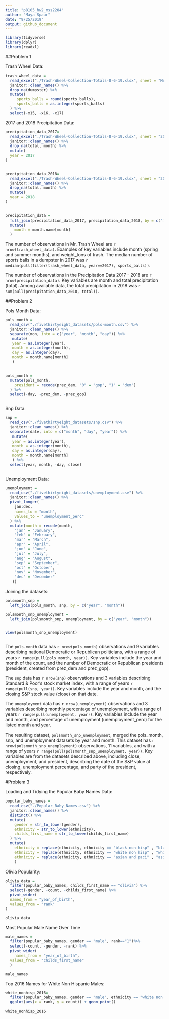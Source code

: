 ```yaml
---
title: "p8105_hw2_mss2284"
author: "Maya Spaur"
date: "9/25/2019"
output: github_document
---
```

```r
library(tidyverse)
library(dplyr)
library(readxl)
```

##Problem 1

Trash Wheel Data:

```r
trash_wheel_data = 
  read_excel("./Trash-Wheel-Collection-Totals-8-6-19.xlsx", sheet = "Mr. Trash Wheel", skip=1) %>%
  janitor::clean_names() %>%
  drop_na(dumpster) %>%
  mutate(
     sports_balls = round(sports_balls),
     sports_balls = as.integer(sports_balls)
  ) %>%
  select(-x15, -x16, -x17)

```

2017 and 2018 Precipitation Data:

```r
precipitation_data_2017=
  read_excel("./Trash-Wheel-Collection-Totals-8-6-19.xlsx", sheet = "2017 Precipitation", skip = 1, col_names = TRUE) %>%
  janitor::clean_names() %>%
  drop_na(total, month) %>%
  mutate(
  year = 2017
)

  
precipitation_data_2018=
  read_excel("./Trash-Wheel-Collection-Totals-8-6-19.xlsx", sheet = "2018 Precipitation",  skip = 1, col_names = TRUE) %>%
  janitor::clean_names() %>%
  drop_na(total, month) %>%
  mutate(
  year = 2018
)
  

precipitation_data = 
  full_join(precipitation_data_2017, precipitation_data_2018, by = c("month", "total", "year")) %>%
  mutate(
    month = month.name[month]
  )

```

 
The number of observations in Mr. Trash Wheel are `r nrow(trash_wheel_data)`. Examples of key variables include month (spring and summer months), and weight_tons of trash. The median number of sports balls in a dumpster in 2017 was `r median(pull(filter(trash_wheel_data, year==2017), sports_balls))`. 

The number of observations in the Precipitation Data 2017 - 2018 are `r nrow(precipitation_data)`. Key variables are month and total precipitation (total). Among available data, the total precipitation in 2018 was `r sum(pull(precipitation_data_2018, total))`.


##Problem 2

Pols Month Data:

```r
pols_month =
  read_csv("./fivethirtyeight_datasets/pols-month.csv") %>%
  janitor::clean_names() %>%
  separate(mon, into = c("year", "month", "day")) %>%
   mutate(
   year = as.integer(year),
   month = as.integer(month),
   day = as.integer(day),
   month = month.name[month]
   )


pols_month =
  mutate(pols_month,
    president = recode(prez_dem, "0" = "gop", "1" = "dem")
  ) %>%
  select(-day, -prez_dem, -prez_gop)
  
```


Snp Data:

```r
snp =
  read_csv("./fivethirtyeight_datasets/snp.csv") %>%
  janitor::clean_names() %>%
  separate(date, into = c("month", "day", "year")) %>%
   mutate(
   year = as.integer(year),
   month = as.integer(month),
   day = as.integer(day),
   month = month.name[month]
   ) %>%
  select(year, month, -day, close)
  
```

Unemployment Data:

```r
unemployment =
  read_csv("./fivethirtyeight_datasets/unemployment.csv") %>%
  janitor::clean_names() %>%
  pivot_longer(
    jan:dec,
    names_to = "month",
    values_to = "unemployment_perc"
  ) %>% 
  mutate(month = recode(month, 
    "jan" = "January", 
    "feb" = "February",
    "mar" = "March",
    "apr" = "April",
    "jun" = "June",
    "jul" = "July",
    "aug" = "August",
    "sep" = "September",
    "oct" = "October",
    "nov" = "November",
    "dec" = "December"
   ))

```

Joining the datasets:

```r
polsmonth_snp = 
  left_join(pols_month, snp, by = c("year", "month")) 

polsmonth_snp_unemployment =
  left_join(polsmonth_snp, unemployment, by = c("year", "month"))


view(polsmonth_snp_unemployment)
  
```

The `pols-month` data has `r nrow(pols_month)` observations and 9 variables describing national Democratic or Republican politicians, with a range of years `r range(pull(pols_month, year))`. Key variables include the year and month of the count, and the number of Democratic or Republican presidents (president, created from prez_dem and prez_gop).  
 
The `snp` data has `r nrow(snp)` observations and 3 variables describing Standard & Poor's stock market index, with a range of years `r range(pull(snp, year))`. Key variables include the year and month, and the closing S&P stock value (close) on that date.

The `unemployment` data has `r nrow(unemployment)` observations and 3 variables describing monthly percentage of unemployment, with a range of years `r range(pull(unemployment, year))`. Key variables include the year and month, and percentage of unemployment (unemployment_perc) for the listed month and year.

The resulting dataset, `polsmonth_snp_unemployment`, merged the pols_month, snp, and unemployment datasets by year and month. This dataset has `r nrow(polsmonth_snp_unemployment)` observations, 11 variables, and with a range of years `r range(pull(polsmonth_snp_unemployment, year))`. Key variables are from the datasets described above, including close, unemployment, and president, describing the date of the S&P value at closing, unemployment percentage, and party of the president, respectively.

#Problem 3

Loading and Tidying the Popular Baby Names Data:

```r
popular_baby_names =
  read_csv("./Popular_Baby_Names.csv") %>%
  janitor::clean_names() %>%
  distinct() %>%
  mutate(
    gender = str_to_lower(gender),
    ethnicity = str_to_lower(ethnicity),
    childs_first_name = str_to_lower(childs_first_name)
  ) %>%
  mutate(
    ethnicity = replace(ethnicity, ethnicity == "black non hisp" , "black non hispanic"),
    ethnicity = replace(ethnicity, ethnicity == "white non hisp" , "white non hispanic"),
    ethnicity = replace(ethnicity, ethnicity == "asian and paci" , "asian and pacific islander")
    )

```

Olivia Popularity:

```r

olivia_data = 
  filter(popular_baby_names, childs_first_name == "olivia") %>%
  select(-gender, -count, -childs_first_name) %>%
  pivot_wider(
  names_from = "year_of_birth",
  values_from = "rank"
)

olivia_data

```

Most Popular Male Name Over Time

```r
male_names = 
  filter(popular_baby_names, gender == "male", rank=="1")%>%
  select(-count, -gender, -rank) %>%
  pivot_wider(
    names_from = "year_of_birth",
  values_from = "childs_first_name"
  )

male_names
```


Top 2016 Names for White Non Hispanic Males:

```r
white_nonhisp_2016=
  filter(popular_baby_names, gender == "male", ethnicity == "white non hispanic", year_of_birth == "2016") %>%
  ggplot(aes(x = rank, y = count)) + geom_point()
  
white_nonhisp_2016
    
```

